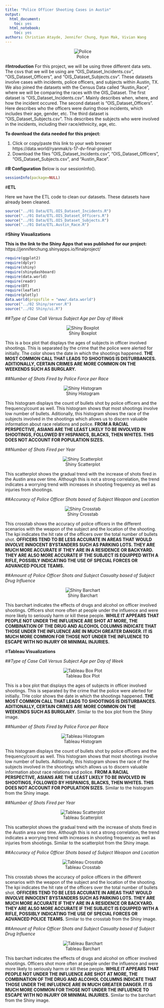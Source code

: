 ```yaml
---
title: "Police Officer Shooting Cases in Austin"
output:
  html_document:
    toc: yes
  html_notebook:
    toc: yes
authors: Christian Atayde, Jennifer Chung, Ryan Mak, Vivian Wang
---
```


<center>![Police](police.jpg)</center>

#**Introduction**
For this project, we will be using three different data sets. The csvs that we will be using are "OIS_Dataset_Incidents.csv", "OIS_Dataset_Officers", and "OIS_Dataset_Subjects.csv". These datasets involve cases with incidents, police officers, and subjects within Austin, TX. We also joined the datasets with the Census Data called "Austin_Race", where we will be comparing the races with the OIS_Dataset. 
The first dataset is "OIS_Dataset_Incidents.csv". Mainly describes when, where, and how the incident occured. 
The second dataset is "OIS_Dataset_Officers". Here describes who the officers were during those incidents, which includes their age, gender, etc.
The third dataset is "OIS_Dataset_Subjects.csv". This describes the subjects who were involved in the incidents, including their race/ethnicity, age, etc.

<b>To download the data needed for this project:</b>

1. Click or copy/paste this link to your web browser https://data.world/ryanmak/s-17-dv-final-project
2. Download the files "OIS_Dataset_Incidents.csv", "OIS_Dataset_Officers", "OIS_Dataset_Subjects.csv", and "Austin_Race".


#**R Configuration**
Below is our sessionInfo(). 

```r
sessionInfo(package=NULL)
```

#**ETL**

Here we have the ETL code to clean our datasets. These datasets have already been cleaned.

```r
source("../01 Data/ETL.OIS_Dataset_Incidents.R")
source("../01 Data/ETL.OIS_Dataset_Officers.R")
source("../01 Data/ETL.OIS_Dataset_Subjects.R")
source("../01 Data/ETL.Austin_Race.R")
```

#**Shiny Visualizations**

<b>This is the link to the Shiny Apps that was published for our project:</b>
https://jenniferchung.shinyapps.io/finalproject/

```r
require(ggplot2)
require(dplyr)
require(shiny)
require(shinydashboard)
require(data.world)
require(readr)
require(DT)
require(leaflet)
require(plotly)
data.world(propsfile = "www/.data.world")
source("../02 Shiny/server.R")
source("../02 Shiny/ui.R")
```

##*Type of Case Call Versus Subject Age per Day of Week*

<center>![Shiny Boxplot](../02 Shiny/Boxplot.png)</center>

This is a box plot that displays the ages of subjects in officer involved shootings. This is separated by the crime that the police were alerted for initially. The color shows the date in which the shootings happened. <b>THE MOST COMMON CALL THAT LEADS TO SHOOTINGS IS DISTURBANCES. ADITIONALLY, CERTAIN CRIMES ARE MORE COMMON ON THE WEEKENDS SUCH AS BURGLARY.</b>

##*Number of Shots Fired by Police Force per Race*

<center>![Shiny Histogram](../02 Shiny/Histogram.png)</center>

This histogram displays the count of bullets shot by police officers and the frequency/count as well. This histogram shows that most shootings involve low number of bullets. Aditionally, this histogram shows the race of the subjects involved in the shootings which allows us to discern valuable information about race relations and police. <b>FROM A RACIAL PERSPECTIVE, ASIANS ARE THE LEAST LIKELY TO BE INVOLVED IN SHOOTINGS, FOLLOWED BY HISPANICS, BLACKS, THEN WHITES. THIS DOES NOT ACCOUNT FOR POPULATION SIZES.</b>

##*Number of Shots Fired per Year*

<center>![Shiny Scatterplot](../02 Shiny/Scatterplot.png)</center>

This scatterplot shows the gradual trend with the increase of shots fired in the Austin area over time. Although this is not a strong correlation, the trend indicates a worrying trend with increases in shooting frequency as well as injuries from shootings.

##*Accuracy of Police Officer Shots based of Subject Weapon and Location*

<center>![Shiny Crosstab](../02 Shiny/Crosstab.png)</center>

This crosstab shows the accuracy of police officers in the different scenarios with the weapon of the subject and the location of the shooting. The kpi indicates the hit rate of the officers over the total number of bullets shot. <b>OFFICERS TEND TO BE LESS ACCURATE IN AREAS THAT WOULD INVOLVE INNOCENT BYSTANDERS SUCH AS PARKING LOTS. THEY ARE MUCH MORE ACCURATE IF THEY ARE IN A RESIDENCE OR BACKYARD. THEY ARE ALSO MORE ACCURATE IF THE SUBJECT IS EQUIPPED WITH A RIFLE, POSSIBLY INDICATING THE USE OF SPECIAL FORCES OR ADVANCED POLICE TEAMS.</b>

##*Amount of Police Officer Shots and Subject Casualty based of Subject Drug Influence*

<center>![Shiny Barchart](../02 Shiny/Barchart.png)</center>

This barchart indicates the effects of drugs and alcohol on officer involved shootings. Officers shot more often at people under the influence and were more likely to seriously harm or kill these people. <b>WHILE IT APPEARS THAT PEOPLE NOT UNDER THE INFLUENCE ARE SHOT AT MORE, THE COMBINATION OF THE DRUG AND ALCOHOL COLUMNS INDICATE THAT THOSE UNDER THE INFLUENCE ARE IN MUCH GREATER DANGER. IT IS MUCH MORE COMMON FOR THOSE NOT UNDER THE INFLUENCE TO ESCAPE WITH NO INJURY OR MINIMAL INJURIES.</b>


#**Tableau Visualizations**

##*Type of Case Call Versus Subject Age per Day of Week*

<center>![Tableau Box Plot](../03 Visualization/Box Plot.png)</center>

This is a box plot that displays the ages of subjects in officer involved shootings. This is separated by the crime that the police were alerted for initially. THe color shows the date in which the shootings happened. <b>THE MOST COMMON CALL THAT LEADS TO SHOOTINGS IS DISTURBANCES. ADITIONALLY, CERTAIN CRIMES ARE MORE COMMON ON THE WEEKENDS SUCH AS BURGLARY.</b> Similar to the box plot from the Shiny image.

##*Number of Shots Fired by Police Force per Race*

<center>![Tableau Histogram](../03 Visualization/Histogram.png)</center>

This histogram displays the count of bullets shot by police officers and the frequency/count as well. This histogram shows that most shootings involve low number of bullets. Aditionally, this histogram shows the race of the subjects involved in the shootings which allows us to discern valuable information about race relations and police. <b>FROM A RACIAL PERSPECTIVE, ASIANS ARE THE LEAST LIKELY TO BE INVOLVED IN SHOOTINGS, FOLLOWED BY HISPANICS, BLACKS, THEN WHITES. THIS DOES NOT ACCOUNT FOR POPULATION SIZES.</b> Similar to the histogram from the Shiny image.

##*Number of Shots Fired per Year*

<center>![Tableau Scatterplot](../03 Visualization/Scatter Plot.png)</center>

This scatterplot shows the gradual trend with the increase of shots fired in the Austin area over time. Although this is not a strong correlation, the trend indicates a worrying trend with increases in shooting frequency as well as injuries from shootings. Similar to the scatterplot from the Shiny image.

##*Accuracy of Police Officer Shots based of Subject Weapon and Location*

<center>![Tableau Crosstab](../03 Visualization/Crosstab.png)</center>

This crosstab shows the accuracy of police officers in the different scenarios with the weapon of the subject and the location of the shooting. The kpi indicates the hit rate of the officers over the total number of bullets shot. <b>OFFICERS TEND TO BE LESS ACCURATE IN AREAS THAT WOULD INVOLVE INNOCENT BYSTANDERS SUCH AS PARKING LOTS. THEY ARE MUCH MORE ACCURATE IF THEY ARE IN A RESIDENCE OR BACKYARD. THEY ARE ALSO MORE ACCURATE IF THE SUBJECT IS EQUIPPED WITH A RIFLE, POSSIBLY INDICATING THE USE OF SPECIAL FORCES OR ADVANCED POLICE TEAMS.</b> Similar to the crosstab from the Shiny image.

##*Amount of Police Officer Shots and Subject Casualty based of Subject Drug Influence*

<center>![Tableau Barchart](../03 Visualization/Barchart.png)</center>

This barchart indicates the effects of drugs and alcohol on officer involved shootings. Officers shot more often at people under the influence and were more likely to seriously harm or kill these people. <b>WHILE IT APPEARS THAT PEOPLE NOT UNDER THE INFLUENCE ARE SHOT AT MORE, THE COMBINATION OF THE DRUG AND ALCOHOL COLUMNS INDICATE THAT THOSE UNDER THE INFLUENCE ARE IN MUCH GREATER DANGER. IT IS MUCH MORE COMMON FOR THOSE NOT UNDER THE INFLUENCE TO ESCAPE WITH NO INJURY OR MINIMAL INJURIES.</b> Similar to the barchart from the Shiny image.